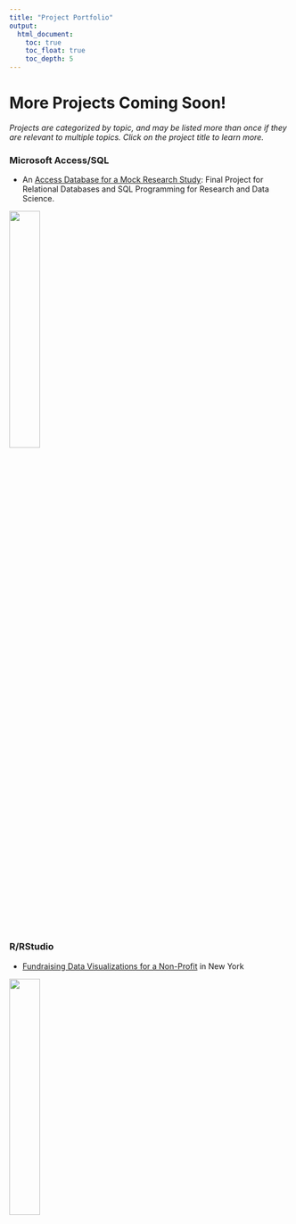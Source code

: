 ```yaml
---
title: "Project Portfolio"
output:
  html_document: 
    toc: true
    toc_float: true
    toc_depth: 5
---
```

 
# More Projects Coming Soon!

*Projects are categorized by topic, and may be listed more than once if they are relevant to multiple topics. Click on the project title to learn more.*



### Microsoft Access/SQL

- An [Access Database for a Mock Research Study](portfolio_db.html): Final Project for Relational Databases and SQL Programming for Research and Data Science. 

<img src="portfolio/access/screenshot_entry.png" style="width:33%">

### R/RStudio

- [Fundraising Data Visualizations for a Non-Profit](portfolio_nonprofit.html) in New York

<img src="portfolio/stand/screenshot_yearly.png" style="width:33%">
